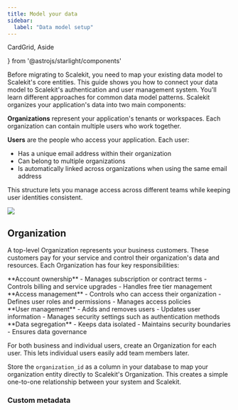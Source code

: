 ```yaml
---
title: Model your data
sidebar:
  label: "Data model setup"
---
```


  CardGrid, Aside

 } from '@astrojs/starlight/components'

Before migrating to Scalekit, you need to map your existing data model to Scalekit's core entities. This guide shows you how to connect your data model to Scalekit's authentication and user management system. You'll learn different approaches for common data model patterns.
Scalekit organizes your application's data into two main components:

**Organizations** represent your application's tenants or workspaces. Each organization can contain multiple users who work together.

**Users** are the people who access your application. Each user:
- Has a unique email address within their organization
- Can belong to multiple organizations
- Is automatically linked across organizations when using the same email address

This structure lets you manage access across different teams while keeping user identities consistent.

![](@/assets/docs/fsa/model-your-data/0.png)

## Organization

A top-level Organization represents your business customers. These customers pay for your service and control their organization's data and resources. Each Organization has four key responsibilities:

<CardGrid>

<div>
**Account ownership**
- Manages subscription or contract terms
- Controls billing and service upgrades
- Handles free tier management
</div>

<div>
**Access management**
- Controls who can access their organization
- Defines user roles and permissions
- Manages access policies
</div>

<div>
**User management**
- Adds and removes users
- Updates user information
- Manages security settings such as authentication methods
</div>

<div>
**Data segregation**
- Keeps data isolated
- Maintains security boundaries
- Ensures data governance
</div>

</CardGrid>


<Aside type='note'>

For both business and individual users, create an Organization for each user. This lets individual users easily add team members later.

</Aside>

Store the `organization_id` as a column in your database to map your organization entity directly to Scalekit's Organization. This creates a simple one-to-one relationship between your system and Scalekit.

### Custom metadata 